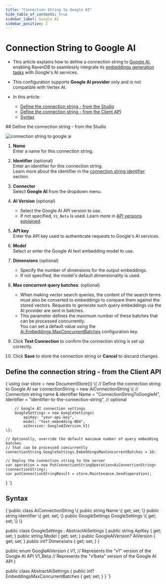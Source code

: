 ---
title: "Connection String to Google AI"
hide_table_of_contents: true
sidebar_label: Google AI
sidebar_position: 2
---




# Connection String to Google AI
<LanguageSwitcher supportedLanguages={supportedLanguages} />
<LanguageContent language="csharp">

<Admonition type="note" title="Note">

* This article explains how to define a connection string to [Google AI](https://ai.google.dev/gemini-api/docs/embeddings),  
  enabling RavenDB to seamlessly integrate its [embeddings generation tasks](../../ai-integration/generating-embeddings/overview.mdx) with Google's AI services.

* This configuration supports **Google AI provider** only and is not compatible with Vertex AI.

* In this article:
  * [Define the connection string - from the Studio](../../ai-integration/connection-strings/google-ai.mdx#define-the-connection-string---from-the-studio)
  * [Define the connection string - from the Client API](../../ai-integration/connection-strings/google-ai.mdx#define-the-connection-string---from-the-client-api)
  * [Syntax](../../ai-integration/connection-strings/google-ai.mdx#syntax) 
    
</Admonition>
## Define the connection string - from the Studio

![connection string to google ai](./assets/google-ai.png)

1. **Name**  
   Enter a name for this connection string.

2. **Identifier** (optional)  
   Enter an identifier for this connection string.  
   Learn more about the identifier in the [connection string identifier](../../ai-integration/connection-strings/connection-strings-overview.mdx#the-connection-string-identifier) section.

3. **Connector**  
   Select **Google AI** from the dropdown menu.

4. **AI Version** (optional)  
   * Select the Google AI API version to use.
   * If not specified, `V1_Beta` is used. Learn more in [API versions explained](https://ai.google.dev/gemini-api/docs/api-versions).

5. **API key**  
   Enter the API key used to authenticate requests to Google's AI services.

6. **Model**  
   Select or enter the Google AI text embedding model to use.

7. **Dimensions** (optional)  
   * Specify the number of dimensions for the output embeddings.  
   * If not specified, the model's default dimensionality is used.

8. **Max concurrent query batches**: (optional)
   * When making vector search queries, the content of the search terms must also be converted to embeddings to compare them against the stored vectors.
     Requests to generate such query embeddings via the AI provider are sent in batches.
   * This parameter defines the maximum number of these batches that can be processed concurrently.  
     You can set a default value using the [Ai.Embeddings.MaxConcurrentBatches](../../server/configuration/ai-integration-configuration.mdx#aiembeddingsmaxconcurrentbatches) configuration key.

9. Click **Test Connection** to confirm the connection string is set up correctly.

10. Click **Save** to store the connection string or **Cancel** to discard changes.



## Define the connection string - from the Client API

<TabItem value="create_connection_string_google_ai" label="create_connection_string_google_ai">
<CodeBlock language="csharp">
{`using (var store = new DocumentStore())
\{
    // Define the connection string to Google AI
    var connectionString = new AiConnectionString
    \{
        // Connection string name & identifier
        Name = "ConnectionStringToGoogleAI", 
        Identifier = "identifier-to-the-connection-string", // optional
        
        // Google AI connection settings
        GoogleSettings = new GoogleSettings(
            apiKey: "your-api-key",
            model: "text-embedding-004",
            aiVersion: GoogleAIVersion.V1)
    \};
    
    // Optionally, override the default maximum number of query embedding batches
    // that can be processed concurrently 
    connectionString.GoogleSettings.EmbeddingsMaxConcurrentBatches = 10;
    
    // Deploy the connection string to the server
    var operation = new PutConnectionStringOperation<AiConnectionString>(connectionString);
    var putConnectionStringResult = store.Maintenance.Send(operation);
\}
`}
</CodeBlock>
</TabItem>



## Syntax

<TabItem value="google_ai_settings" label="google_ai_settings">
<CodeBlock language="csharp">
{`public class AiConnectionString
\{
    public string Name \{ get; set; \}
    public string Identifier \{ get; set; \}
    public GoogleSettings GoogleSettings \{ get; set; \}
\}

public class GoogleSettings : AbstractAiSettings
\{
    public string ApiKey \{ get; set; \}
    public string Model \{ get; set; \}
    public GoogleAIVersion? AiVersion \{ get; set; \}
    public int? Dimensions \{ get; set; \}
\}

public enum GoogleAIVersion
\{
    V1, // Represents the "v1" version of the Google AI API
    V1_Beta // Represents the "v1beta" version of the Google AI API
\}

public class AbstractAiSettings
\{
    public int? EmbeddingsMaxConcurrentBatches \{ get; set; \}
\}
`}
</CodeBlock>
</TabItem>




</LanguageContent>

<!---
### Vector Search
- [RavenDB as a vector database](../../ai-integration/vector-search/ravendb-as-vector-database)
- [Vector search using a static index](../../ai-integration/vector-search/vector-search-using-static-index)
- [Vector search using a dynamic query](../../ai-integration/vector-search/vector-search-using-dynamic-query)

### Embeddings Generation
- [Generating embeddings - overview](../../ai-integration/generating-embeddings/overview)
- [Embeddings generation task](../../ai-integration/generating-embeddings/embeddings-generation-task)

### AI Connection Strings
- [Connection strings - overview](../../ai-integration/connection-strings/connection-strings-overview)


-->
